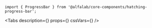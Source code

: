 


<Meta
    title='Компоненты/HatchingProgressBar'
    component={HatchingProgressBar}
/>


<!-- Canvas -->

<Story name='HatchingProgressBar'>
    <HatchingProgressBar
        value={number('value', 40)}
        hatchValue={number('hatchValue', 60)}
        view={select('view', ['positive', 'negative', 'attention', 'link', 'tertiary', 'secondary', 'primary', 'accent'])}
    />
</Story>


<!-- Docs -->

<ComponentHeader
    name='HatchingProgressBar'
    version={version}
    package='@alfalab/core-components/hatching-progress-bar'
    stage={1}
/>

```tsx
import { ProgressBar } from '@alfalab/core-components/hatching-progress-bar';
```

<Tabs
    description={<Description />}
    props={<Props of={HatchingProgressBar} />}
    cssVars={<CssVars css={styles} />}
/>
